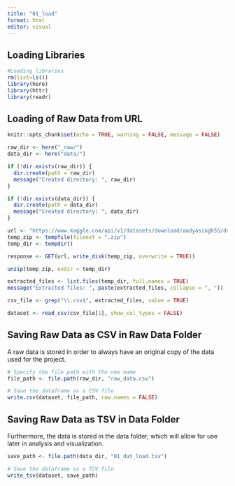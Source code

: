 ```yaml
---
title: "01_load"
format: html
editor: visual
---
```


## Loading Libraries

```r
#Loading libraries
rm(list=ls())
library(here)
library(httr)
library(readr)
```

## Loading of Raw Data from URL

```r
knitr::opts_chunk$set(echo = TRUE, warning = FALSE, message = FALSE)

raw_dir <- here("_raw/")
data_dir <- here("data/")

if (!dir.exists(raw_dir)) {
  dir.create(path = raw_dir)
  message("Created directory: ", raw_dir)
}

if (!dir.exists(data_dir)) {
  dir.create(path = data_dir)
  message("Created directory: ", data_dir)
}

url <- "https://www.kaggle.com/api/v1/datasets/download/aadyasingh55/drug-dataset"
temp_zip <- tempfile(fileext = ".zip")   
temp_dir <- tempdir()  

response <- GET(url, write_disk(temp_zip, overwrite = TRUE))

unzip(temp_zip, exdir = temp_dir)

extracted_files <- list.files(temp_dir, full.names = TRUE)
message("Extracted files: ", paste(extracted_files, collapse = ", "))

csv_file <- grep("\\.csv$", extracted_files, value = TRUE)

dataset <- read_csv(csv_file[1], show_col_types = FALSE)

```

## Saving Raw Data as CSV in Raw Data Folder

A raw data is stored in order to always have an original copy of the data used for the project.

```r
# Specify the file path with the new name
file_path <- file.path(raw_dir, "raw_data.csv")

# Save the dataframe as a CSV file
write.csv(dataset, file_path, row.names = FALSE)
```

## Saving Raw Data as TSV in Data Folder

Furthermore, the data is stored in the data folder, which will allow for use later in analysis and visualization.

```r

save_path <- file.path(data_dir, "01_dat_load.tsv")

# Save the dataframe as a TSV file
write_tsv(dataset, save_path)

```
